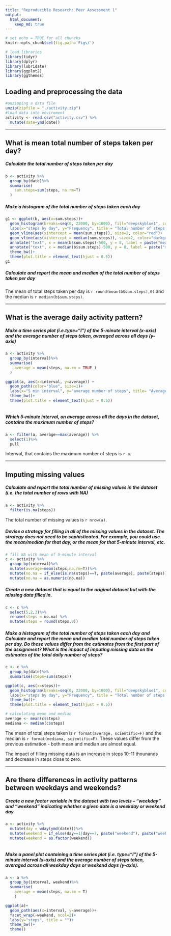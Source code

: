 ```yaml
---
title: "Reproducible Research: Peer Assessment 1"
output: 
  html_document:
    keep_md: true
---
```



```r
# set echo = TRUE for all chuncks
knitr::opts_chunk$set(fig.path='Figs/')
```

```r
# load libraries
library(tidyr)
library(dplyr)
library(lubridate)
library(ggplot2)
library(ggthemes)
```


## Loading and preprocessing the data
```r
#unzipping a data file
unzip(zipfile = "./activity.zip")
#load data into enviroment
activity <- read.csv("activity.csv") %>%
  mutate(date=ymd(date))
```

***


## What is mean total number of steps taken per day?

##### Calculate the total number of steps taken per day

```r
b <- activity %>%
  group_by(date)%>%
  summarise(
    sum.steps=sum(steps, na.rm=T)
  )
```

##### Make a histogram of the total number of steps taken each day

```r
g1 <- ggplot(b, aes(x=sum.steps))+
  geom_histogram(breaks=seq(0, 22000, by=1000), fill="deepskyblue1", color="grey")+
  labs(x="steps by day", y="Frequency", title = "Total number of steps taken each day")+
  geom_vline(aes(xintercept = mean(sum.steps)), size=2, color="red")+
  geom_vline(aes(xintercept = median(sum.steps)), size=2, color="darkgreen")+
  annotate("text", x = mean(b$sum.steps)-500, y = 8, label = paste("mean", round(mean(b$sum.steps),0)), color = "red", angle = 90)+
  annotate("text", x = median(b$sum.steps)-500, y = 8, label = paste("median", median(b$sum.steps)), color = "darkgreen", angle = 90)+
  theme_bw()+
  theme(plot.title = element_text(hjust = 0.5))
g1
```

##### Calculate and report the mean and median of the total number of steps taken per day

The mean of total steps taken per day is ```r round(mean(b$sum.steps),0)``` and the median is ```r median(b$sum.steps)```.

***

## What is the average daily activity pattern?


##### Make a time series plot (i.e.type="l") of the 5-minute interval (x-axis) and the average number of steps taken, averaged across all days (y-axis)

```r
a <- activity %>%
  group_by(interval)%>%
  summarise(
    average = mean(steps, na.rm = TRUE )
  )

ggplot(a, aes(x=interval, y=average)) +
  geom_path(color="blue", size=1)+
  labs(x="5 min interval", y="average number of steps", title= "Average Daily Activity Pattern")+
  theme_bw()+
  theme(plot.title = element_text(hjust = 0.5))
  
```


##### Which 5-minute interval, on average across all the days in the dataset, contains the maximum number of steps?  
```r
a <- filter(a, average==max(average)) %>%
  select(1)%>%
  pull
```

Interwal, that contains the maximum number of steps is ```r a```. 

***

## Imputing missing values


##### Calculate and report the total number of missing values in the dataset (i.e. the total number of rows with NA)
```r
a <- activity %>%
  filter(is.na(steps))
```

The total number of missing values is ```r nrow(a)```. 



##### Devise a strategy for filling in all of the missing values in the dataset. The strategy does not need to be sophisticated. For example, you could use the mean/median for that day, or the mean for that 5-minute interval, etc.

```r
# fill NA with mean of 5-minute interval
c <- activity %>%
  group_by(interval)%>%
  mutate(average=mean(steps,na.rm=T))%>%
  mutate(no.na = if_else(is.na(steps)==T, paste(average), paste(steps)))%>%
  mutate(no.na = as.numeric(no.na))
```

##### Create a new dataset that is equal to the original dataset but with the missing data filled in.

```r
c <- c %>%
  select(5,2,3)%>%
  rename(steps = no.na) %>%
  mutate(steps = round(steps,0))
```

##### Make a histogram of the total number of steps taken each day and Calculate and report the mean and median total number of steps taken per day. Do these values differ from the estimates from the first part of the assignment? What is the impact of imputing missing data on the estimates of the total daily number of steps?

```r
c <- c %>%
  group_by(date)%>%
  summarise(steps=sum(steps))

ggplot(c, aes(x=steps))+
  geom_histogram(breaks=seq(0, 22000, by=1000), fill="deepskyblue1", color="grey")+
  labs(x="steps by day", y="Frequency", title = "Total number of steps taken each day")+
  theme_bw()+
  theme(plot.title = element_text(hjust = 0.5))
```


```r
# calculating mean and median
average <- mean(c$steps)
mediana <- median(c$steps)
```

The mean of total steps taken is ```r format(average, scientific=F)``` and the median is ```r format(mediana, scientific=F)```. These values differ from the previous estimation - both mean and median are almost equal. 

The impact of filling missing data is an increase in steps 10-11 thounands and decrease in steps close to zero. 

***


## Are there differences in activity patterns between weekdays and weekends?


##### Create a new factor variable in the dataset with two levels – “weekday” and “weekend” indicating whether a given date is a weekday or weekend day.

```r
a <- activity %>%
  mutate(day = wday(ymd(date)))%>%
  mutate(weekend = if_else(day==1|day==7, paste("weekend"), paste("weekdays")))%>%
  mutate(weekend = as.factor(weekend))
  
```

##### Make a panel plot containing a time series plot (i.e. type="l") of the 5-minute interval (x-axis) and the average number of steps taken, averaged across all weekday days or weekend days (y-axis).

```r
a <- a %>%
  group_by(interval, weekend)%>%
  summarise(
    average = mean(steps, na.rm = T)
    )
```
```r
ggplot(a)+
  geom_path(aes(x=interval, y=average))+
  facet_wrap(~weekend, ncol=2)+
  labs(y="steps", title = "")+
  theme_bw()+
  theme()
```


